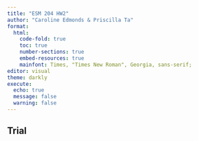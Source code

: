 ```yaml
---
title: "ESM 204 HW2"
author: "Caroline Edmonds & Priscilla Ta"
format: 
  html:
    code-fold: true
    toc: true
    number-sections: true
    embed-resources: true
    mainfont: Times, "Times New Roman", Georgia, sans-serif;
editor: visual
theme: darkly
execute:
  echo: true
  message: false
  warning: false
---
```


## Trial
